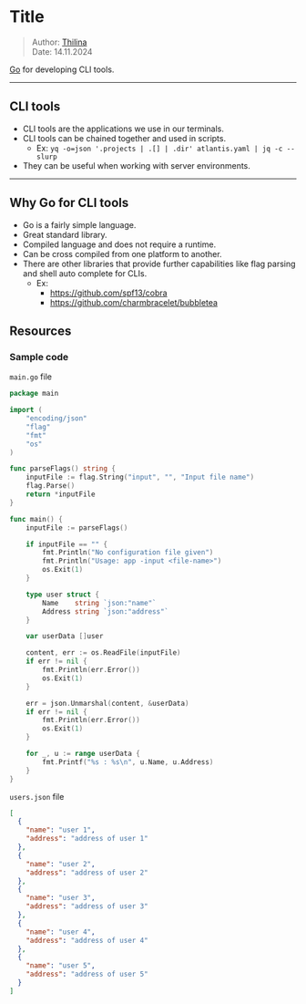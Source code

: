 # Title

> Author: [Thilina](thn@alteos.com)  
> Date: 14.11.2024

[Go](https://go.dev/) for developing CLI tools.

---

## CLI tools

- CLI tools are the applications we use in our terminals.
- CLI tools can be chained together and used in scripts.
    * Ex: `yq -o=json '.projects | .[] | .dir' atlantis.yaml | jq -c --slurp`
- They can be useful when working with server environments.

---

## Why Go for CLI tools

- Go is a fairly simple language.
- Great standard library.
- Compiled language and does not require a runtime.
- Can be cross compiled from one platform to another.
- There are other libraries that provide further capabilities like flag parsing and shell auto complete for CLIs.
    * Ex:
	    - https://github.com/spf13/cobra
	    - https://github.com/charmbracelet/bubbletea

## Resources

### Sample code

`main.go` file
```go
package main

import (
	"encoding/json"
	"flag"
	"fmt"
	"os"
)

func parseFlags() string {
	inputFile := flag.String("input", "", "Input file name")
	flag.Parse()
	return *inputFile
}

func main() {
	inputFile := parseFlags()

	if inputFile == "" {
		fmt.Println("No configuration file given")
		fmt.Println("Usage: app -input <file-name>")
		os.Exit(1)
	}

	type user struct {
		Name    string `json:"name"`
		Address string `json:"address"`
	}

	var userData []user

	content, err := os.ReadFile(inputFile)
	if err != nil {
		fmt.Println(err.Error())
		os.Exit(1)
	}

	err = json.Unmarshal(content, &userData)
	if err != nil {
		fmt.Println(err.Error())
		os.Exit(1)
	}

	for _, u := range userData {
		fmt.Printf("%s : %s\n", u.Name, u.Address)
	}
}
```

`users.json` file
```json
[
  {
    "name": "user 1",
    "address": "address of user 1"
  },
  {
    "name": "user 2",
    "address": "address of user 2"
  },
  {
    "name": "user 3",
    "address": "address of user 3"
  },
  {
    "name": "user 4",
    "address": "address of user 4"
  },
  {
    "name": "user 5",
    "address": "address of user 5"
  }
]
```
